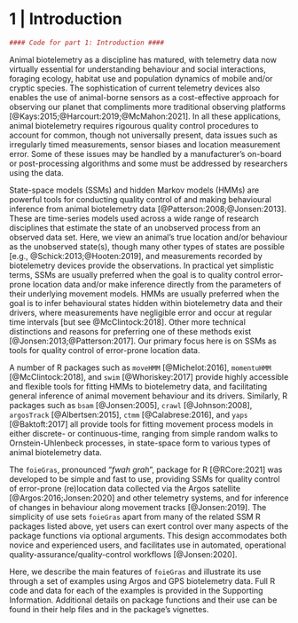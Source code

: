 # 1 | Introduction

```r
#### Code for part 1: Introduction ####
```
Animal biotelemetry as a discipline has matured, with telemetry data now virtually essential for understanding behaviour and social interactions, foraging ecology, habitat use and population dynamics of mobile and/or cryptic species. The sophistication of current telemetry devices also enables the use of animal-borne sensors as a cost-effective approach for observing our planet that compliments more traditional observing platforms [@Kays:2015;@Harcourt:2019;@McMahon:2021]. In all these applications, animal biotelemetry requires rigourous quality control procedures to account for common, though not universally present, data issues such as irregularly timed measurements, sensor biases and location measurement error. Some of these issues may be handled by a manufacturer's on-board or post-processing algorithms and some must be addressed by researchers using the data.

State-space models (SSMs) and hidden Markov models (HMMs) are powerful tools for conducting quality control of and making behavioural inference from animal biotelemetry data [@Patterson:2008;@Jonsen:2013]. These are time-series models used across a wide range of research disciplines that estimate the state of an unobserved process from an observed data set. Here, we view an animal's true location and/or behaviour as the unobserved state(s), though many other types of states are possible [e.g., @Schick:2013;@Hooten:2019], and measurements recorded by biotelemetry devices provide the observations. In practical yet simplistic terms, SSMs are usually preferred when the goal is to quality control error-prone location data and/or make inference directly from the parameters of their underlying movement models. HMMs are usually preferred when the goal is to infer behavioural states hidden within biotelemetry data and their drivers, where measurements have negligible error and occur at regular time intervals [but see @McClintock:2018]. Other more technical distinctions and reasons for preferring one of these methods exist [@Jonsen:2013;@Patterson:2017]. Our primary focus here is on SSMs as tools for quality control of error-prone location data. 

A number of R packages such as `moveHMM` [@Michelot:2016], `momentuHMM` [@McClintock:2018], and `swim` [@Whoriskey:2017] provide highly accessible and flexible tools for fitting HMMs to biotelemetry data, and facilitating general inference of animal movement behaviour and its drivers. Similarly, R packages such as `bsam` [@Jonsen:2005], `crawl` [@Johnson:2008], `argosTrack` [@Albertsen:2015], `ctmm` [@Calabrese:2016], and `yaps` [@Baktoft:2017] all provide tools for fitting movement process models in either discrete- or continuous-time, ranging from simple random walks to Ornstein-Uhlenbeck processes, in state-space form to various types of animal biotelemetry data. 

The `foieGras`, pronounced "*fwah grah*", package for R [@RCore:2021] was developed to be simple and fast to use, providing SSMs for quality control of error-prone (re)location data collected via the Argos satellite [@Argos:2016;Jonsen:2020] and other telemetry systems, and for inference of changes in behaviour along movement tracks [@Jonsen:2019]. The simplicity of use sets `foieGras` apart from many of the related SSM R packages listed above, yet users can exert control over many aspects of the package functions via optional arguments. This design accommodates both novice and experienced users, and facilitates use in automated, operational quality-assurance/quality-control workflows [@Jonsen:2020].

Here, we describe the main features of `foieGras` and illustrate its use through a set of examples using Argos and GPS biotelemetry data. Full R code and data for each of the examples is provided in the Supporting Information. Additional details on package functions and their use can be found in their help files and in the package's vignettes. 

  

